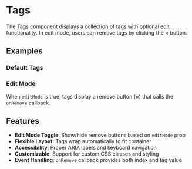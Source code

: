 
<Meta of={TagsStories} />

# Tags

The Tags component displays a collection of tags with optional edit functionality. In edit mode, users can remove tags by clicking the × button.

## Examples

### Default Tags
<Canvas of={TagsStories.Default} />

### Edit Mode
When `editMode` is true, tags display a remove button (×) that calls the `onRemove` callback.

<Canvas of={TagsStories.EditMode} />

## Features

- **Edit Mode Toggle**: Show/hide remove buttons based on `editMode` prop
- **Flexible Layout**: Tags wrap automatically to fit container
- **Accessibility**: Proper ARIA labels and keyboard navigation
- **Customizable**: Support for custom CSS classes and styling
- **Event Handling**: `onRemove` callback provides both index and tag value
